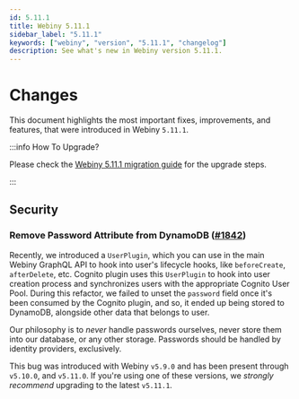 ```yaml
---
id: 5.11.1
title: Webiny 5.11.1
sidebar_label: "5.11.1"
keywords: ["webiny", "version", "5.11.1", "changelog"]
description: See what's new in Webiny version 5.11.1.
---
```


# Changes

This document highlights the most important fixes, improvements, and features, that were introduced in Webiny `5.11.1`.

:::info How To Upgrade?

Please check the [Webiny 5.11.1 migration guide](/docs/how-to-guides/upgrade-webiny/5.11.0-to-5.11.1) for the upgrade steps.

:::

## Security

### Remove Password Attribute from DynamoDB ([#1842](https://github.com/webiny/webiny-js/pull/1842))

Recently, we introduced a `UserPlugin`, which you can use in the main Webiny GraphQL API to hook into user's lifecycle hooks, like `beforeCreate`, `afterDelete`, etc. Cognito plugin uses this `UserPlugin` to hook into user creation process and synchronizes users with the appropriate Cognito User Pool. During this refactor, we failed to unset the `password` field once it's been consumed by the Cognito plugin, and so, it ended up being stored to DynamoDB, alongside other data that belongs to user.

Our philosophy is to _never_ handle passwords ourselves, never store them into our database, or any other storage. Passwords should be handled by identity providers, exclusively.

This bug was introduced with Webiny `v5.9.0` and has been present through `v5.10.0`, and `v5.11.0`. If you're using one of these versions, we *strongly recommend* upgrading to the latest `v5.11.1`. 
